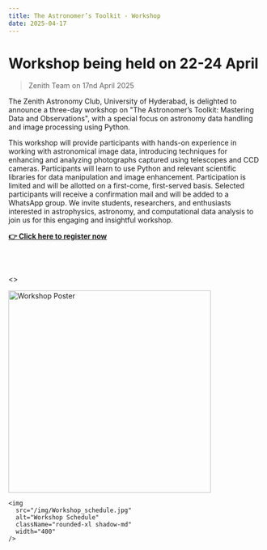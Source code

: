 ```yaml
---
title: The Astronomer’s Toolkit - Workshop
date: 2025-04-17
---
```


# Workshop being held on 22-24 April 
> Zenith Team on 17nd April 2025 

The Zenith Astronomy Club, University of Hyderabad, is delighted to announce a three-day workshop on "The Astronomer’s Toolkit: 
Mastering Data and Observations", with a special focus on astronomy data handling and image processing using Python.

This workshop will provide participants with hands-on experience in working with astronomical image data, introducing techniques for enhancing and analyzing photographs captured using telescopes and CCD cameras. Participants will learn to use Python and relevant scientific libraries for data manipulation and image enhancement.
Participation is limited and will be allotted on a first-come, first-served basis. Selected participants will receive a confirmation mail and will be added to a WhatsApp group. 
We invite students, researchers, and enthusiasts interested in astrophysics, astronomy, and computational data analysis to join us for this engaging and insightful workshop.

**[👉 Click here to register now](https://docs.google.com/forms/d/e/1FAIpQLSekWc7PohcfzLlD7Ky92gSMJTMZp-gLuxy5UJ877KvRIOvcPQ/viewform?usp=sharing)**


<br></br>

<>
  <div className="grid grid-cols-2 gap-4 place-items-center">
    <img
      src="/img/Workshop_Poster.jpg"
      alt="Workshop Poster"
      className="rounded-xl shadow-md"
      width="400"
    />

    <img
      src="/img/Workshop_schedule.jpg"
      alt="Workshop Schedule"
      className="rounded-xl shadow-md"
      width="400"
    />
  </div>
</>

